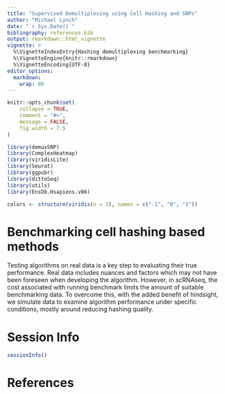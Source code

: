 ```yaml
---
title: "Supervised Demultiplexing using Cell Hashing and SNPs"
author: "Michael Lynch"
date: "`r Sys.Date()`"
bibliography: references.bib
output: rmarkdown::html_vignette
vignette: >
  %\VignetteIndexEntry{Hashing demultiplexing benchmarking}
  %\VignetteEngine{knitr::rmarkdown}
  %\VignetteEncoding{UTF-8}
editor_options: 
  markdown: 
    wrap: 80
---
```


```r
knitr::opts_chunk$set(
    collapse = TRUE,
    comment = "#>",
    message = FALSE,
    fig.width = 7.5
)
```

```r
library(demuxSNP)
library(ComplexHeatmap)
library(viridisLite)
library(Seurat)
library(ggpubr)
library(dittoSeq)
library(utils)
library(EnsDb.Hsapiens.v86)
```

```r
colors <- structure(viridis(n = 3), names = c("-1", "0", "1"))
```

# Benchmarking cell hashing based methods

Testing algorithms on real data is a key step to evaluating their true performance.
Real data includes nuances and factors which may not have been foreseen when developing the algorithm.
However, in scRNAseq, the cost associated with running benchmark limits the amount of suitable benchmarking data.
To overcome this, with the added benefit of hindsight, we simulate data to examine algorithm performance under specific conditions, mostly around reducing hashing quality.

# Session Info

```r
sessionInfo()
```

# References
